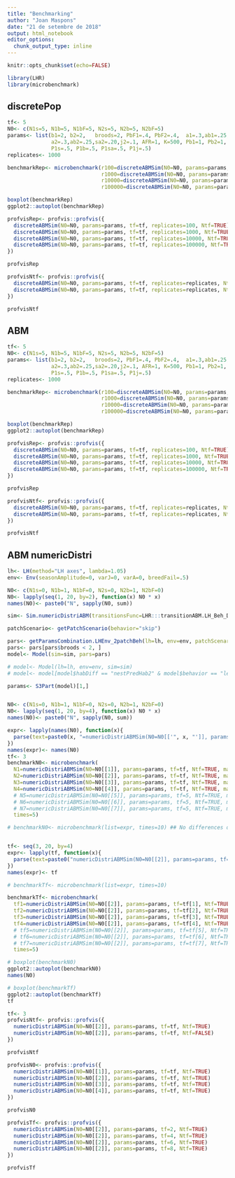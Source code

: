```yaml
---
title: "Benchmarking"
author: "Joan Maspons"
date: "21 de setembre de 2018"
output: html_notebook
editor_options: 
  chunk_output_type: inline
---
```

<!-- http://adv-r.had.co.nz/Performance.html -->
```r
knitr::opts_chunk$set(echo=FALSE)

library(LHR)
library(microbenchmark)
```

## discretePop

```r
tf<- 5
N0<- c(N1s=5, N1b=5, N1bF=5, N2s=5, N2b=5, N2bF=5)
params<- list(b1=2, b2=2,   broods=2, PbF1=.4, PbF2=.4,  a1=.3,ab1=.25,sa1=.25,j1=.1,
              a2=.3,ab2=.25,sa2=.20,j2=.1, AFR=1, K=500, Pb1=1, Pb2=1, c1=1, c2=1, cF=1,
              P1s=.5, P1b=.5, P1sa=.5, P1j=.5)
replicates<- 1000

benchmarkRep<- microbenchmark(r100=discreteABMSim(N0=N0, params=params, tf=tf, replicates=100, Ntf=TRUE),
                              r1000=discreteABMSim(N0=N0, params=params, tf=tf, replicates=1000, Ntf=TRUE),
                              r10000=discreteABMSim(N0=N0, params=params, tf=tf, replicates=10000, Ntf=TRUE),
                              r100000=discreteABMSim(N0=N0, params=params, tf=tf, replicates=100000, Ntf=TRUE), times=10)

boxplot(benchmarkRep)
ggplot2::autoplot(benchmarkRep)

profvisRep<- profvis::profvis({
  discreteABMSim(N0=N0, params=params, tf=tf, replicates=100, Ntf=TRUE)
  discreteABMSim(N0=N0, params=params, tf=tf, replicates=1000, Ntf=TRUE)
  discreteABMSim(N0=N0, params=params, tf=tf, replicates=10000, Ntf=TRUE)
  discreteABMSim(N0=N0, params=params, tf=tf, replicates=100000, Ntf=TRUE)
})

profvisRep

profvisNtf<- profvis::profvis({
  discreteABMSim(N0=N0, params=params, tf=tf, replicates=replicates, Ntf=TRUE)
  discreteABMSim(N0=N0, params=params, tf=tf, replicates=replicates, Ntf=FALSE)
})

profvisNtf

```

## ABM

```r
tf<- 5
N0<- c(N1s=5, N1b=5, N1bF=5, N2s=5, N2b=5, N2bF=5)
params<- list(b1=2, b2=2,   broods=2, PbF1=.4, PbF2=.4,  a1=.3,ab1=.25,sa1=.25,j1=.1,
              a2=.3,ab2=.25,sa2=.20,j2=.1, AFR=1, K=500, Pb1=1, Pb2=1, c1=1, c2=1, cF=1,
              P1s=.5, P1b=.5, P1sa=.5, P1j=.5)
replicates<- 1000

benchmarkRep<- microbenchmark(r100=discreteABMSim(N0=N0, params=params, tf=tf, replicates=100, Ntf=TRUE),
                              r1000=discreteABMSim(N0=N0, params=params, tf=tf, replicates=1000, Ntf=TRUE),
                              r10000=discreteABMSim(N0=N0, params=params, tf=tf, replicates=10000, Ntf=TRUE),
                              r100000=discreteABMSim(N0=N0, params=params, tf=tf, replicates=100000, Ntf=TRUE), times=10)

boxplot(benchmarkRep)
ggplot2::autoplot(benchmarkRep)

profvisRep<- profvis::profvis({
  discreteABMSim(N0=N0, params=params, tf=tf, replicates=100, Ntf=TRUE)
  discreteABMSim(N0=N0, params=params, tf=tf, replicates=1000, Ntf=TRUE)
  discreteABMSim(N0=N0, params=params, tf=tf, replicates=10000, Ntf=TRUE)
  discreteABMSim(N0=N0, params=params, tf=tf, replicates=100000, Ntf=TRUE)
})

profvisRep

profvisNtf<- profvis::profvis({
  discreteABMSim(N0=N0, params=params, tf=tf, replicates=replicates, Ntf=TRUE)
  discreteABMSim(N0=N0, params=params, tf=tf, replicates=replicates, Ntf=FALSE)
})

profvisNtf
```

## ABM numericDistri

```r
lh<- LH(method="LH axes", lambda=1.05)
env<- Env(seasonAmplitude=0, varJ=0, varA=0, breedFail=.5)

N0<- c(N1s=0, N1b=1, N1bF=0, N2s=0, N2b=1, N2bF=0)
N0<- lapply(seq(1, 20, by=2), function(x) N0 * x)
names(N0)<- paste0("N", sapply(N0, sum))

sim<- Sim.numericDistriABM(transitionsFunc=LHR:::transitionABM.LH_Beh_DIST, tf=2, maxN=10000, N0=N0)

patchScenario<- getPatchScenario(behavior="skip")

pars<- getParamsCombination.LHEnv_2patchBeh(lh=lh, env=env, patchScenario=patchScenario)
pars<- pars[pars$broods < 2, ]
model<- Model(sim=sim, pars=pars)

# model<- Model(lh=lh, env=env, sim=sim)
# model<- model[model$habDiff == "nestPredHab2" & model$behavior == "learnExploreBreed", ]

params<- S3Part(model)[1,]


N0<- c(N1s=0, N1b=1, N1bF=0, N2s=0, N2b=1, N2bF=0)
N0<- lapply(seq(1, 20, by=4), function(x) N0 * x)
names(N0)<- paste0("N", sapply(N0, sum))

expr<- lapply(names(N0), function(x){
  parse(text=paste0(x, "=numericDistriABMSim(N0=N0[['", x, "']], params=params, tf=5, Ntf=TRUE, maxN=1e30)"))
})
names(expr)<- names(N0)
tf<- 3
benchmarkN0<- microbenchmark(
  N1=numericDistriABMSim(N0=N0[[1]], params=params, tf=tf, Ntf=TRUE, maxN=1e10),
  N2=numericDistriABMSim(N0=N0[[2]], params=params, tf=tf, Ntf=TRUE, maxN=1e10),
  N3=numericDistriABMSim(N0=N0[[3]], params=params, tf=tf, Ntf=TRUE, maxN=1e10),
  N4=numericDistriABMSim(N0=N0[[4]], params=params, tf=tf, Ntf=TRUE, maxN=1e10),
  # N5=numericDistriABMSim(N0=N0[[5]], params=params, tf=5, Ntf=TRUE, maxN=1e30),
  # N6=numericDistriABMSim(N0=N0[[6]], params=params, tf=5, Ntf=TRUE, maxN=1e30),
  # N7=numericDistriABMSim(N0=N0[[7]], params=params, tf=5, Ntf=TRUE, maxN=1e30),
  times=5)

# benchmarkN0<- microbenchmark(list=expr, times=10) ## No differences on time


tf<- seq(3, 20, by=4)
expr<- lapply(tf, function(x){
  parse(text=paste0("numericDistriABMSim(N0=N0[[2]], params=params, tf=", x, ", Ntf=TRUE, maxN=1e30)"))
})
names(expr)<- tf

# benchmarkTf<- microbenchmark(list=expr, times=10)

benchmarkTf<- microbenchmark(
  tf1=numericDistriABMSim(N0=N0[[2]], params=params, tf=tf[1], Ntf=TRUE, maxN=1e30),
  tf2=numericDistriABMSim(N0=N0[[2]], params=params, tf=tf[2], Ntf=TRUE, maxN=1e30),
  tf3=numericDistriABMSim(N0=N0[[2]], params=params, tf=tf[3], Ntf=TRUE, maxN=1e30),
  tf4=numericDistriABMSim(N0=N0[[2]], params=params, tf=tf[4], Ntf=TRUE, maxN=1e30),
  # tf5=numericDistriABMSim(N0=N0[[2]], params=params, tf=tf[5], Ntf=TRUE, maxN=1e30),
  # tf6=numericDistriABMSim(N0=N0[[2]], params=params, tf=tf[6], Ntf=TRUE, maxN=1e30),
  # tf7=numericDistriABMSim(N0=N0[[2]], params=params, tf=tf[7], Ntf=TRUE, maxN=1e30),
  times=5)

# boxplot(benchmarkN0)
ggplot2::autoplot(benchmarkN0)
names(N0)

# boxplot(benchmarkTf)
ggplot2::autoplot(benchmarkTf)
tf

tf<- 3
profvisNtf<- profvis::profvis({
  numericDistriABMSim(N0=N0[[2]], params=params, tf=tf, Ntf=TRUE)
  numericDistriABMSim(N0=N0[[2]], params=params, tf=tf, Ntf=FALSE)
})

profvisNtf

profvisN0<- profvis::profvis({
  numericDistriABMSim(N0=N0[[1]], params=params, tf=tf, Ntf=TRUE)
  numericDistriABMSim(N0=N0[[2]], params=params, tf=tf, Ntf=TRUE)
  numericDistriABMSim(N0=N0[[3]], params=params, tf=tf, Ntf=TRUE)
  numericDistriABMSim(N0=N0[[4]], params=params, tf=tf, Ntf=TRUE)
})

profvisN0

profvisTf<- profvis::profvis({
  numericDistriABMSim(N0=N0[[2]], params=params, tf=2, Ntf=TRUE)
  numericDistriABMSim(N0=N0[[2]], params=params, tf=4, Ntf=TRUE)
  numericDistriABMSim(N0=N0[[2]], params=params, tf=6, Ntf=TRUE)
  numericDistriABMSim(N0=N0[[2]], params=params, tf=8, Ntf=TRUE)
})

profvisTf
```

